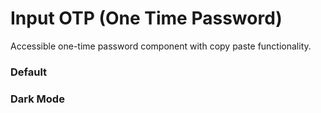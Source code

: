 
<Meta of={InputOTPStories} />

# Input OTP (One Time Password)

Accessible one-time password component with copy paste functionality.

### Default

<Canvas of={InputOTPStories.Default} />

### Dark Mode

<Canvas of={InputOTPStories.DarkMode} className="canvas-dark" />
